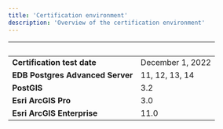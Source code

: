 ```yaml
---
title: 'Certification environment'
description: 'Overview of the certification environment'
---
```


|  &nbsp;    | &nbsp; |
| ----------- | ----------- |
| **Certification test date**      |   December 1, 2022    |
| **EDB Postgres Advanced Server**  |  11, 12, 13, 14    |
| **PostGIS**  |  3.2    |
| **Esri ArcGIS Pro**  |   3.0   |
| **Esri ArcGIS Enterprise**  |   11.0   |